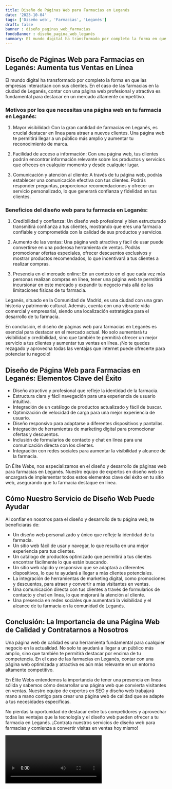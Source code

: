 ```yaml
---
title: Diseño de Páginas Web para Farmacias en Leganés
date: '2023-10-04'
tags: ['Diseño web', 'Farmacias', 'Leganés']
draft: false
banner : diseño_paginas_web_farmacias
fondoBanner : diseño_pagina_web_leganés
summary: El mundo digital ha transformado por completo la forma en que las empresas interactúan con sus clientes. En el caso de las farmacias en la ciudad de Leganés, contar con una página web profesional y atractiva es fundamental para destacar en un mercado altamente competitivo.
---
```


## Diseño de Páginas Web para Farmacias en Leganés: Aumenta tus Ventas en Línea

El mundo digital ha transformado por completo la forma en que las empresas interactúan con sus clientes. En el caso de las farmacias en la ciudad de Leganés, contar con una página web profesional y atractiva es fundamental para destacar en un mercado altamente competitivo.

### Motivos por los que necesitas una página web en tu farmacia en Leganés:

1. Mayor visibilidad: Con la gran cantidad de farmacias en Leganés, es crucial destacar en línea para atraer a nuevos clientes. Una página web te permitirá llegar a un público más amplio y aumentar tu reconocimiento de marca.

2. Facilidad de acceso a información: Con una página web, tus clientes podrán encontrar información relevante sobre los productos y servicios que ofreces en cualquier momento y desde cualquier lugar.

3. Comunicación y atención al cliente: A través de tu página web, podrás establecer una comunicación efectiva con tus clientes. Podrás responder preguntas, proporcionar recomendaciones y ofrecer un servicio personalizado, lo que generará confianza y fidelidad en tus clientes.

### Beneficios del diseño web para tu farmacia en Leganés:

1. Credibilidad y confianza: Un diseño web profesional y bien estructurado transmitirá confianza a tus clientes, mostrando que eres una farmacia confiable y comprometida con la calidad de sus productos y servicios.

2. Aumento de las ventas: Una página web atractiva y fácil de usar puede convertirse en una poderosa herramienta de ventas. Podrás promocionar ofertas especiales, ofrecer descuentos exclusivos y mostrar productos recomendados, lo que incentivará a tus clientes a realizar compras.

3. Presencia en el mercado online: En un contexto en el que cada vez más personas realizan compras en línea, tener una página web te permitirá incursionar en este mercado y expandir tu negocio más allá de las limitaciones físicas de tu farmacia.

Leganés, situado en la Comunidad de Madrid, es una ciudad con una gran historia y patrimonio cultural. Además, cuenta con una vibrante vida comercial y empresarial, siendo una localización estratégica para el desarrollo de tu farmacia.

En conclusión, el diseño de páginas web para farmacias en Leganés es esencial para destacar en el mercado actual. No solo aumentará tu visibilidad y credibilidad, sino que también te permitirá ofrecer un mejor servicio a tus clientes y aumentar tus ventas en línea. ¡No te quedes rezagado y aprovecha todas las ventajas que internet puede ofrecerte para potenciar tu negocio!

<GifSeo />

<Cta />

## Diseño de Página Web para Farmacias en Leganés: Elementos Clave del Éxito

- Diseño atractivo y profesional que refleje la identidad de la farmacia.
- Estructura clara y fácil navegación para una experiencia de usuario intuitiva.
- Integración de un catálogo de productos actualizado y fácil de buscar.
- Optimización de velocidad de carga para una mejor experiencia de usuario.
- Diseño responsivo para adaptarse a diferentes dispositivos y pantallas.
- Integración de herramientas de marketing digital para promocionar ofertas y descuentos.
- Inclusión de formularios de contacto y chat en línea para una comunicación directa con los clientes.
- Integración con redes sociales para aumentar la visibilidad y alcance de la farmacia.

En Élite Webs, nos especializamos en el diseño y desarrollo de páginas web para farmacias en Leganés. Nuestro equipo de expertos en diseño web se encargará de implementar todos estos elementos clave del éxito en tu sitio web, asegurando que tu farmacia destaque en línea.

## Cómo Nuestro Servicio de Diseño Web Puede Ayudar

Al confiar en nosotros para el diseño y desarrollo de tu página web, te beneficiarás de:
- Un diseño web personalizado y único que refleje la identidad de tu farmacia.
- Un sitio web fácil de usar y navegar, lo que resulta en una mejor experiencia para tus clientes.
- Un catálogo de productos optimizado que permitirá a tus clientes encontrar fácilmente lo que están buscando.
- Un sitio web rápido y responsivo que se adaptará a diferentes dispositivos, lo que te ayudará a llegar a más clientes potenciales.
- La integración de herramientas de marketing digital, como promociones y descuentos, para atraer y convertir a más visitantes en ventas.
- Una comunicación directa con tus clientes a través de formularios de contacto y chat en línea, lo que mejorará la atención al cliente.
- Una presencia en redes sociales que aumentará la visibilidad y el alcance de tu farmacia en la comunidad de Leganés.

## Conclusión: La Importancia de una Página Web de Calidad y Contratarnos a Nosotros

Una página web de calidad es una herramienta fundamental para cualquier negocio en la actualidad. No solo te ayudará a llegar a un público más amplio, sino que también te permitirá destacar por encima de tu competencia. En el caso de las farmacias en Leganés, contar con una página web optimizada y atractiva es aún más relevante en un entorno altamente competitivo.

En Élite Webs entendemos la importancia de tener una presencia en línea sólida y sabemos cómo desarrollar una página web que convierta visitantes en ventas. Nuestro equipo de expertos en SEO y diseño web trabajará mano a mano contigo para crear una página web de calidad que se adapte a tus necesidades específicas.

No pierdas la oportunidad de destacar entre tus competidores y aprovechar todas las ventajas que la tecnología y el diseño web pueden ofrecer a tu farmacia en Leganés. ¡Contrata nuestros servicios de diseño web para farmacias y comienza a convertir visitas en ventas hoy mismo!

<Video />

<CtaBot job='Farmacias' city='Leganés'/>

<Gmaps query='Leganés+españa+maps' />